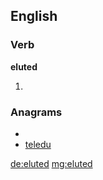 ==English==

===Verb===
'''eluted'''

# {{past of|[[elute]]}}

===Anagrams===
* {{alphagram|deeltu}}
* [[teledu#English|teledu]]

[[de:eluted]]
[[mg:eluted]]